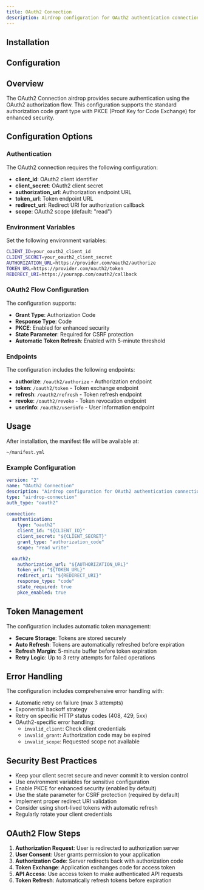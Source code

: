 ```yaml
---
title: OAuth2 Connection
description: Airdrop configuration for OAuth2 authentication connections
---
```


## Installation

<BlockItem
  name="airdrop-connection-oauth2"
  description="Airdrop configuration for OAuth2 authentication connections"
/>

## Configuration

<RegistryBlock itemName="airdrop-connection-oauth2" />

## Overview

The OAuth2 Connection airdrop provides secure authentication using the OAuth2 authorization flow. This configuration supports the standard authorization code grant type with PKCE (Proof Key for Code Exchange) for enhanced security.

## Configuration Options

### Authentication

The OAuth2 connection requires the following configuration:

- **client_id**: OAuth2 client identifier
- **client_secret**: OAuth2 client secret
- **authorization_url**: Authorization endpoint URL
- **token_url**: Token endpoint URL
- **redirect_uri**: Redirect URI for authorization callback
- **scope**: OAuth2 scope (default: "read")

### Environment Variables

Set the following environment variables:

```bash
CLIENT_ID=your_oauth2_client_id
CLIENT_SECRET=your_oauth2_client_secret
AUTHORIZATION_URL=https://provider.com/oauth2/authorize
TOKEN_URL=https://provider.com/oauth2/token
REDIRECT_URI=https://yourapp.com/oauth2/callback
```

### OAuth2 Flow Configuration

The configuration supports:

- **Grant Type**: Authorization Code
- **Response Type**: Code
- **PKCE**: Enabled for enhanced security
- **State Parameter**: Required for CSRF protection
- **Automatic Token Refresh**: Enabled with 5-minute threshold

### Endpoints

The configuration includes the following endpoints:

- **authorize**: `/oauth2/authorize` - Authorization endpoint
- **token**: `/oauth2/token` - Token exchange endpoint
- **refresh**: `/oauth2/refresh` - Token refresh endpoint
- **revoke**: `/oauth2/revoke` - Token revocation endpoint
- **userinfo**: `/oauth2/userinfo` - User information endpoint

## Usage

After installation, the manifest file will be available at:

```
~/manifest.yml
```

### Example Configuration

```yaml
version: "2"
name: "OAuth2 Connection"
description: "Airdrop configuration for OAuth2 authentication connections"
type: "airdrop-connection"
auth_type: "oauth2"

connection:
  authentication:
    type: "oauth2"
    client_id: "${CLIENT_ID}"
    client_secret: "${CLIENT_SECRET}"
    grant_type: "authorization_code"
    scope: "read write"

  oauth2:
    authorization_url: "${AUTHORIZATION_URL}"
    token_url: "${TOKEN_URL}"
    redirect_uri: "${REDIRECT_URI}"
    response_type: "code"
    state_required: true
    pkce_enabled: true
```

## Token Management

The configuration includes automatic token management:

- **Secure Storage**: Tokens are stored securely
- **Auto Refresh**: Tokens are automatically refreshed before expiration
- **Refresh Margin**: 5-minute buffer before token expiration
- **Retry Logic**: Up to 3 retry attempts for failed operations

## Error Handling

The configuration includes comprehensive error handling with:

- Automatic retry on failure (max 3 attempts)
- Exponential backoff strategy
- Retry on specific HTTP status codes (408, 429, 5xx)
- OAuth2-specific error handling:
  - `invalid_client`: Check client credentials
  - `invalid_grant`: Authorization code may be expired
  - `invalid_scope`: Requested scope not available

## Security Best Practices

- Keep your client secret secure and never commit it to version control
- Use environment variables for sensitive configuration
- Enable PKCE for enhanced security (enabled by default)
- Use the state parameter for CSRF protection (required by default)
- Implement proper redirect URI validation
- Consider using short-lived tokens with automatic refresh
- Regularly rotate your client credentials

## OAuth2 Flow Steps

1. **Authorization Request**: User is redirected to authorization server
2. **User Consent**: User grants permission to your application
3. **Authorization Code**: Server redirects back with authorization code
4. **Token Exchange**: Application exchanges code for access token
5. **API Access**: Use access token to make authenticated API requests
6. **Token Refresh**: Automatically refresh tokens before expiration
